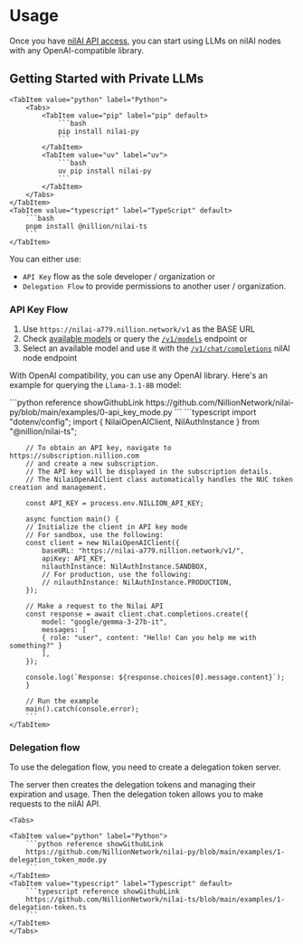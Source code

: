 
# Usage

Once you have [nilAI API access](/build/network-api-access), you can start using LLMs on nilAI nodes with any OpenAI-compatible library.

## Getting Started with Private LLMs

<Tabs>

    <TabItem value="python" label="Python">
        <Tabs>
            <TabItem value="pip" label="pip" default>
                ```bash
                pip install nilai-py
                ```
            </TabItem>
            <TabItem value="uv" label="uv">
                ```bash
                uv pip install nilai-py
                ```
            </TabItem>
        </Tabs>
    </TabItem>
    <TabItem value="typescript" label="TypeScript" default>
        ```bash
        pnpm install @nillion/nilai-ts
        ```
    </TabItem>

</Tabs>

You can either use:

- `API Key` flow as the sole developer / organization or
- `Delegation Flow` to provide permissions to another user / organization.

### API Key Flow

1. Use `https://nilai-a779.nillion.network/v1` as the BASE URL
2. Check [available models](/build/private-llms/overview#available-models) or query the [`/v1/models`](/api/nilai/get-models-v-1-models-get) endpoint or
3. Select an available model and use it with the [`/v1/chat/completions`](/api/nilai/chat-completion-v-1-chat-completions-post) nilAI node endpoint

With OpenAI compatibility, you can use any OpenAI library. Here's an example for querying the `Llama-3.1-8B` model:

<Tabs>
    <TabItem value="python" label="Python">
        ```python reference showGithubLink
        https://github.com/NillionNetwork/nilai-py/blob/main/examples/0-api_key_mode.py
        ```
    </TabItem>
    <TabItem value="typescript" label="Typescript" default>
        ```typescript
        import "dotenv/config";
        import { NilaiOpenAIClient, NilAuthInstance } from "@nillion/nilai-ts";

        // To obtain an API key, navigate to https://subscription.nillion.com
        // and create a new subscription.
        // The API key will be displayed in the subscription details.
        // The NilaiOpenAIClient class automatically handles the NUC token creation and management.

        const API_KEY = process.env.NILLION_API_KEY;

        async function main() {
        // Initialize the client in API key mode
        // For sandbox, use the following:
        const client = new NilaiOpenAIClient({
            baseURL: "https://nilai-a779.nillion.network/v1/",
            apiKey: API_KEY,
            nilauthInstance: NilAuthInstance.SANDBOX,
            // For production, use the following:
            // nilauthInstance: NilAuthInstance.PRODUCTION,
        });

        // Make a request to the Nilai API
        const response = await client.chat.completions.create({
            model: "google/gemma-3-27b-it",
            messages: [
            { role: "user", content: "Hello! Can you help me with something?" }
            ],
        });

        console.log(`Response: ${response.choices[0].message.content}`);
        }

        // Run the example
        main().catch(console.error);
        ```
    </TabItem>

</Tabs>

### Delegation flow

To use the delegation flow, you need to create a delegation token server.

The server then creates the delegation tokens and managing their expiration and usage. Then the delegation token allows you to make requests to the nilAI API.

    <Tabs>

    <TabItem value="python" label="Python">
        ```python reference showGithubLink
        https://github.com/NillionNetwork/nilai-py/blob/main/examples/1-delegation_token_mode.py
        ```
    </TabItem>
    <TabItem value="typescript" label="Typescript" default>
        ```typescript reference showGithubLink
        https://github.com/NillionNetwork/nilai-ts/blob/main/examples/1-delegation-token.ts
        ```
    </TabItem>
    </Tabs>
